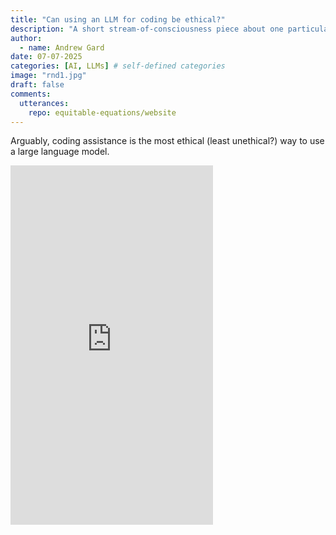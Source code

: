 ```yaml
---
title: "Can using an LLM for coding be ethical?"
description: "A short stream-of-consciousness piece about one particular ethical consideration."
author:
  - name: Andrew Gard
date: 07-07-2025
categories: [AI, LLMs] # self-defined categories
image: "rnd1.jpg"
draft: false 
comments:
  utterances:
    repo: equitable-equations/website
---
```


Arguably, coding assistance is the most ethical (least unethical?) way to use a large language model. 

<iframe width="324" height="575.1" src="https://www.youtube.com/embed/UogHVS3SjFg" title="Can using an LLM for coding be ethical? #coding #ai #llms" frameborder="0" allow="accelerometer; autoplay; clipboard-write; encrypted-media; gyroscope; picture-in-picture; web-share" referrerpolicy="strict-origin-when-cross-origin" allowfullscreen></iframe>

